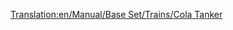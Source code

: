 [[Translation:en/Manual/Base Set/Trains/Cola Tanker]]
{{it/Vagoni|Picture=[[File:en/Colatanker.png]]
|Name=Vagone cisterna per cola
|NormalCost=€ 2.132
|NormalWeight=24 / 49 t
|NormalCapacity=25.000 litri di cola
|MonoCost="
|MonoWeight=24 / 54 t
|MonoCapacity=30.000 litri di cola
|MagCost="
|MagWeight=24 / 56 t
|MagCapacity=32.000 litri di cola
|Description=Vagone cisterna per trasportare la produzione dei pozzi di cola alle fabbriche di bibite frizzanti, esiste solo nel Toyland. 
}}